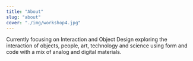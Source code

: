 ```yaml
---
title: "About"
slug: "about"
cover: "./img/workshop4.jpg"
---
```

Currently focusing on Interaction and Object Design exploring the interaction of objects, people, art, technology and science using form and code with a mix of analog and digital materials.